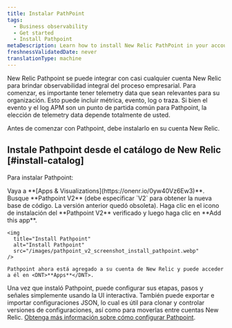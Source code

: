 ```yaml
---
title: Instalar PathPoint
tags:
  - Business observability
  - Get started
  - Install Pathpoint
metaDescription: Learn how to install New Relic PathPoint in your account.
freshnessValidatedDate: never
translationType: machine
---
```


New Relic Pathpoint se puede integrar con casi cualquier cuenta New Relic para brindar observabilidad integral del proceso empresarial. Para comenzar, es importante tener telemetry data que sean relevantes para su organización. Esto puede incluir métrica, evento, log o traza. Si bien el evento y el log APM son un punto de partida común para Pathpoint, la elección de telemetry data depende totalmente de usted.

Antes de comenzar con Pathpoint, debe instalarlo en su cuenta New Relic.

## Instale Pathpoint desde el catálogo de New Relic [#install-catalog]

Para instalar Pathpoint:

<Steps>
  <Step>
    Vaya a <DNT>**[Apps & Visualizations](https://onenr.io/0yw40Vz6Ew3)**</DNT>.
  </Step>

  <Step>
    Busque <DNT>**Pathpoint V2**</DNT> (debe especificar `V2` para obtener la nueva base de código. La versión anterior quedó obsoleta).
  </Step>

  <Step>
    Haga clic en el icono de instalación del <DNT>**Pathpoint V2**</DNT> verificado y luego haga clic en <DNT>**Add this app**</DNT>.

    <img
      title="Install Pathpoint"
      alt="Install Pathpoint"
      src="/images/pathpoint_v2_screenshot_install_pathpoint.webp"
    />

    Pathpoint ahora está agregado a su cuenta de New Relic y puede acceder a él en <DNT>**Apps**</DNT>.
  </Step>
</Steps>

Una vez que instaló Pathpoint, puede configurar sus etapas, pasos y señales simplemente usando la UI interactiva. También puede exportar e importar configuraciones JSON, lo cual es útil para clonar y controlar versiones de configuraciones, así como para moverlas entre cuentas New Relic. [Obtenga más información sobre cómo configurar Pathpoint](/docs/new-relic-solutions/business-observability/intro-pathpoint/).
